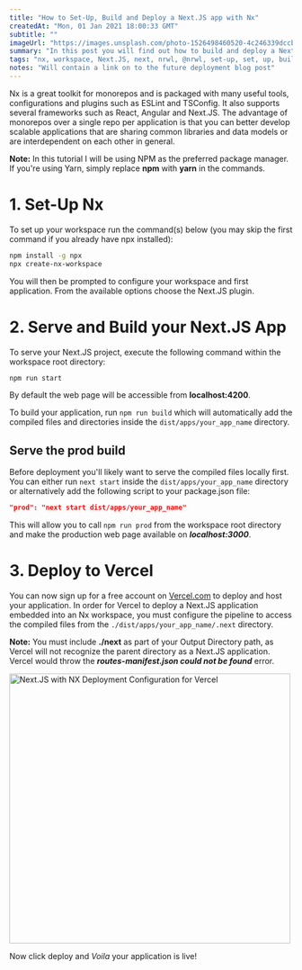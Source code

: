 ```yaml
---
title: "How to Set-Up, Build and Deploy a Next.JS app with Nx"
createdAt: "Mon, 01 Jan 2021 18:00:33 GMT"
subtitle: ""
imageUrl: "https://images.unsplash.com/photo-1526498460520-4c246339dccb?ixid=MXwxMjA3fDB8MHxwaG90by1wYWdlfHx8fGVufDB8fHw%3D&ixlib=rb-1.2.1&auto=format&fit=crop&w=2300&q=80"
summary: "In this post you will find out how to build and deploy a Next.JS application to Vercel (previously ZEIT) with Nx and the new @nrwl/next plugin."
tags: "nx, workspace, Next.JS, next, nrwl, @nrwl, set-up, set, up, build, deploy, vercel, zeit"
notes: "Will contain a link on to the future deployment blog post"
---
```


Nx is a great toolkit for monorepos and is packaged with many useful tools, configurations and plugins such as ESLint and TSConfig.
It also supports several frameworks such as React, Angular and Next.JS. The advantage of monorepos over a single repo per application is
that you can better develop scalable applications that are sharing common libraries and data models or are interdependent on each other in general.

**Note:** In this tutorial I will be using NPM as the preferred package manager. If you're using Yarn, simply replace **npm** with **yarn** in the commands.

# 1. Set-Up Nx

To set up your workspace run the command(s) below (you may skip the first command if you already have npx installed):

```bash
npm install -g npx
npx create-nx-workspace
```

You will then be prompted to configure your workspace and first application. From the available options choose the Next.JS plugin.

# 2. Serve and Build your Next.JS App

To serve your Next.JS project, execute the following command within the workspace root directory:

```bash
npm run start
```

By default the web page will be accessible from **localhost:4200**.

To build your application, run `npm run build` which will automatically add the compiled files and directories inside
the `dist/apps/your_app_name` directory.

## Serve the prod build

Before deployment you'll likely want to serve the compiled files locally first. You can either run `next start` inside the
`dist/apps/your_app_name` directory or alternatively add the following script to your package.json file:

```json
"prod": "next start dist/apps/your_app_name"
```

This will allow you to call `npm run prod` from the workspace root directory and make the production web page available on **_localhost:3000_**.

# 3. Deploy to Vercel

You can now sign up for a free account on <a href="https://wwww.vercel.com">Vercel.com</a> to deploy and host your application.
In order for Vercel to deploy a Next.JS application embedded into an Nx workspace, you must configure the pipeline to access the compiled files
from the `./dist/apps/your_app_name/.next` directory.

**Note:** You must include **./next** as part of your Output Directory path, as Vercel will not recognize the parent directory as a Next.JS application.
Vercel would throw the <i><b>routes-manifest.json could not be found</b></i> error.

<div className="text-center">
  <Image
    src="/posts/how-to-set-up-next-js-with-nx/vercel_next_js_nx.png"
    width="500"
    height="480"
    objectFit="contain"
    alt="Next.JS with NX Deployment Configuration for Vercel"
  />
</div>

Now click deploy and _Voila_ your application is live!
